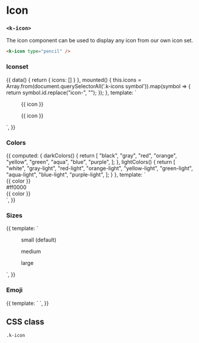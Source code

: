 
<Meta
  title="UI | Media / Icon"
  component={Icon}
  decorators={[Padding]}
/>

# Icon
### `<k-icon>`

The icon component can be used to display any icon from our own icon set.

```html
<k-icon type="pencil" />
```

### Iconset
<Preview>
  <Story name="Iconset">
    {{
      data() {
        return {
          icons: []
        }
      },
      mounted() {
        this.icons = Array.from(document.querySelectorAll('.k-icons symbol')).map(symbol => {
          return symbol.id.replace("icon-", "");
        });
      },
      template: `
        <k-auto-grid style="--gap: 1.5rem; --min: 30rem">
          <section>
            <k-auto-grid style="--gap: 1px; --min: 11rem">
              <figure
                v-for="icon in icons"
                :key="icon"
                class="bg-white flex items-center p-3"
              >
                <k-icon
                  :type="icon"
                  class="mr-2"
                />
                <figcaption class="text-sm text-gray">{{ icon }}</figcaption>
              </figure>
            </k-auto-grid>
          </section>
          <section>
            <k-auto-grid style="--gap: 1px; --min: 11rem" class="bg-dark">
              <figure
                v-for="icon in icons"
                :key="icon"
                class="bg-black flex items-center p-3 text-white"
              >
                <k-icon
                  :type="icon"
                  class="mr-2"
                />
                <figcaption class="text-sm text-gray-light">{{ icon }}</figcaption>
              </figure>
            </k-auto-grid>
          </section>
        </k-auto-grid>
      `,
    }}
  </Story>
</Preview>

### Colors
<Preview>
  <Story name="Colors">
    {{
      computed: {
        darkColors() {
          return [
            "black",
            "gray",
            "red",
            "orange",
            "yellow",
            "green",
            "aqua",
            "blue",
            "purple",
          ];
        },
        lightColors() {
          return [
            "white",
            "gray-light",
            "red-light",
            "orange-light",
            "yellow-light",
            "green-light",
            "aqua-light",
            "blue-light",
            "purple-light",
          ];
        }
      },
      template: `
        <div>
          <k-auto-grid style="--min: 6rem; --gap: 1.5rem" class="bg-white p-8 mb-6">
            <div
              v-for="color in darkColors"
              :key="color"
              class="text-center"
            >
              <k-headline size="small" class="mb-3">{{ color }}</k-headline>
              <k-icon
                :color="color"
                type="edit"
              />
            </div>
            <div class="text-center">
              <k-headline size="small" class="mb-3">#ff0000</k-headline>
              <k-icon
                color="#ff0000"
                type="edit"
              />
            </div>
          </k-auto-grid>
          <k-auto-grid style="--min: 6rem; --gap: 1.5rem" class="bg-pattern p-8 mb-6 text-white">
            <div
              v-for="color in lightColors"
              :key="color"
              class="text-center"
            >
              <k-headline size="small" class="mb-3">{{ color }}</k-headline>
              <k-icon
                :color="color"
                type="edit"
              />
            </div>
          </k-auto-grid>
        </div>
      `,
    }}
  </Story>
</Preview>

### Sizes
<Preview>
  <Story name="Sizes">
    {{
      template: `
        <k-auto-grid style="--gap: 1.5rem">
          <figure class="flex items-center bg-white p-3">
            <k-icon
              class="mr-3"
              size="small"
              type="edit"
            />
            <figcaption class="text-sm text-gray">
              small (default)
            </figcaption>
          </figure>
          <figure class="flex items-center bg-white p-3">
            <k-icon
              class="mr-3"
              size="medium"
              type="edit"
            />
            <figcaption class="text-sm text-gray">
              medium
            </figcaption>
          </figure>
          <figure class="flex items-center bg-white p-3">
            <k-icon
              class="mr-3"
              size="large"
              type="edit"
            />
            <figcaption class="text-sm text-gray">
              large
            </figcaption>
          </figure>
        </k-auto-grid>
      `,
    }}
  </Story>
</Preview>

### Emoji
<Preview>
  <Story name="Emoji">
    {{
      template: `
        <k-auto-grid style="--min: 3rem">
          <k-icon type="🤯" />
          <k-icon type="😱" />
          <k-icon type="❤️" />
          <k-icon type="🎉" />
          <k-icon type="🚀" />
          <k-icon type="🤘" />
        </k-auto-grid>
      `,
    }}
  </Story>
</Preview>

<Props of={Icon} />

## CSS class

`.k-icon`
